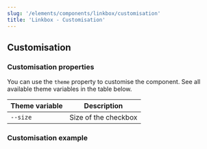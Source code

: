 ```yaml
---
slug: '/elements/components/linkbox/customisation'
title: 'Linkbox - Customisation'
---
```


## Customisation

### Customisation properties
You can use the `theme` property to customise the component. See all available theme variables in the table below.

| Theme variable                           | Description                                             |
| ---------------------------------------- | ------------------------------------------------------- |
| `--size`                                 | Size of the checkbox                                    |

### Customisation example
<Playground>


```jsx

```

```html

```

</Playground>

